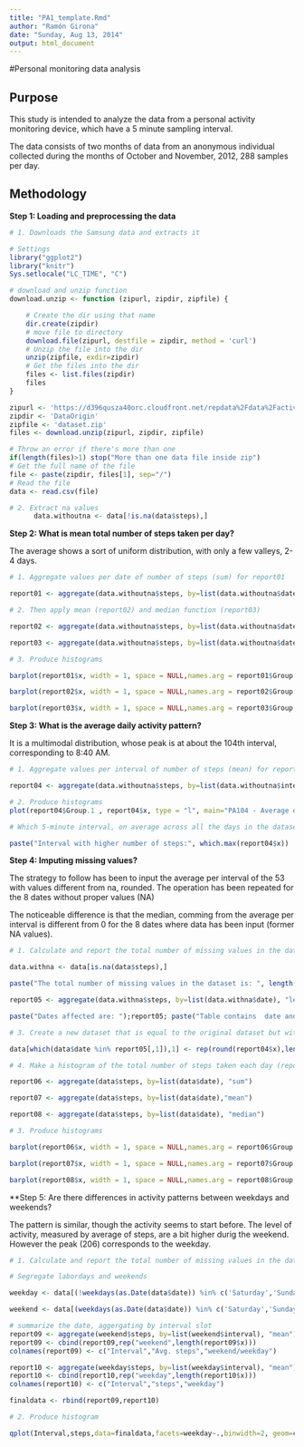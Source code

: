 ```yaml
---
title: "PA1_template.Rmd"
author: "Ramón Girona"
date: "Sunday, Aug 13, 2014"
output: html_document
---
```


#Personal monitoring data analysis

## Purpose

This study is intended to analyze the  data from a personal activity monitoring device, which have a 5 minute sampling  interval. 

The data consists of two months of data from an anonymous individual collected during the months of October and
November, 2012, 288 samples per day.


## Methodology

**Step 1: Loading and preprocessing the data**

```r
# 1. Downloads the Samsung data and extracts it

# Settings 
library("ggplot2")
library("knitr")
Sys.setlocale("LC_TIME", "C")

# download and unzip function
download.unzip <- function (zipurl, zipdir, zipfile) {

    # Create the dir using that name
    dir.create(zipdir)
    # move file to directory
    download.file(zipurl, destfile = zipdir, method = 'curl')
    # Unzip the file into the dir
    unzip(zipfile, exdir=zipdir)
    # Get the files into the dir
    files <- list.files(zipdir)
    files
}

zipurl <- 'https://d396qusza40orc.cloudfront.net/repdata%2Fdata%2Factivity.zip'
zipdir <- 'DataOrigin'
zipfile <- 'dataset.zip'
files <- download.unzip(zipurl, zipdir, zipfile)

# Throw an error if there's more than one
if(length(files)>1) stop("More than one data file inside zip")
# Get the full name of the file
file <- paste(zipdir, files[1], sep="/")
# Read the file
data <- read.csv(file)

# 2. Extract na values
      data.withoutna <- data[!is.na(data$steps),]


```

**Step 2: What is mean total number of steps taken per day?**

The average shows a sort of uniform distribution, with only a few valleys, 2-4 days.  

```r

# 1. Aggregate values per date of number of steps (sum) for report01

report01 <- aggregate(data.withoutna$steps, by=list(data.withoutna$date), "sum")

# 2. Then apply mean (report02) and median function (report03)

report02 <- aggregate(data.withoutna$steps, by=list(data.withoutna$date), "mean")

report03 <- aggregate(data.withoutna$steps, by=list(data.withoutna$date), "median")

# 3. Produce histograms

barplot(report01$x, width = 1, space = NULL,names.arg = report01$Group.1,main="PA101 - Number of steps per day", xlab="Date", ylab="Nbr. of steps", col="black")

barplot(report02$x, width = 1, space = NULL,names.arg = report02$Group.1,main="PA102 - Average of steps per day", xlab="Date", ylab="Average", col="black")

barplot(report03$x, width = 1, space = NULL,names.arg = report03$Group.1,main="PA103 - Median of steps per day", xlab="Date", ylab="Median", col="black")

```

**Step 3: What is the average daily activity pattern?**

It is a multimodal distribution, whose peak is at about the 104th interval, corresponding to 8:40 AM.

```r

# 1. Aggregate values per interval of number of steps (mean) for report04

report04 <- aggregate(data.withoutna$steps, by=list(data.withoutna$interval), "mean")

# 2. Produce histograms
plot(report04$Group.1 , report04$x, type = "l", main="PA104 - Average of steps per interval", xlab="Interval from 0 to 2355", ylab="Average per interval")

# Which 5-minute interval, on average across all the days in the dataset, contains the maximum number of steps?

paste("Interval with higher number of steps:", which.max(report04$x))

```

**Step 4: Imputing missing values?**

The strategy to follow has been to input the average per interval of the 53 with values different from na, rounded. The operation has been repeated for the 8 dates without proper values (NA)

The noticeable difference is that the median, comming from the average per interval is different from 0 for the 8 dates where data has been input (former NA values).


```r

# 1. Calculate and report the total number of missing values in the dataset

data.withna <- data[is.na(data$steps),]

paste("The total number of missing values in the dataset is: ", length(data.withna$steps))

report05 <- aggregate(data.withna$steps, by=list(data.withna$date), "length")

paste("Dates affected are: ");report05; paste("Table contains  date and na occurrences")

# 3. Create a new dataset that is equal to the original dataset but with the missing data filled, using the average of steps per interval 

data[which(data$date %in% report05[,1]),1] <- rep(round(report04$x),length(report05$x))

# 4. Make a histogram of the total number of steps taken each day (report06) and Calculate and report the mean (report07)and median (report08)

report06 <- aggregate(data$steps, by=list(data$date), "sum")

report07 <- aggregate(data$steps, by=list(data$date),"mean")

report08 <- aggregate(data$steps, by=list(data$date), "median")

# 3. Produce histograms

barplot(report06$x, width = 1, space = NULL,names.arg = report06$Group.1,main="PA105 - Number of steps per day, fulfilling table", xlab="Date", ylab="Nbr. of steps", col="black")

barplot(report07$x, width = 1, space = NULL,names.arg = report07$Group.1,main="PA105 - Average of steps per day, fulfilling table", xlab="Date", ylab="Average", col="black")

barplot(report08$x, width = 1, space = NULL,names.arg = report08$Group.1,main="PA106 - Median of steps per day, fulfilling table", xlab="Date", ylab="Median", col="black")

```

**Step 5: Are there differences in activity patterns between weekdays and weekends?

The pattern is similar, though the activity seems to start before. The level of activity, measured by average of steps,  are a bit higher durig the weekend. However the peak (206) corresponds to the weekday.  

```r

# 1. Calculate and report the total number of missing values in the dataset

# Segregate labordays and weekends

weekday <- data[(!weekdays(as.Date(data$date)) %in% c('Saturday','Sunday')),]

weekend <- data[(weekdays(as.Date(data$date)) %in% c('Saturday','Sunday')),]

# summarize the date, aggergating by interval slot
report09 <- aggregate(weekend$steps, by=list(weekend$interval), "mean")
report09 <- cbind(report09,rep("weekend",length(report09$x)))
colnames(report09) <- c("Interval","Avg. steps","weekend/weekday")

report10 <- aggregate(weekday$steps, by=list(weekday$interval), "mean")
report10 <- cbind(report10,rep("weekday",length(report10$x)))
colnames(report10) <- c("Interval","steps","weekday")

finaldata <- rbind(report09,report10)

# 2. Produce histogram

qplot(Interval,steps,data=finaldata,facets=weekday~.,binwidth=2, geom=c("line"))
```


